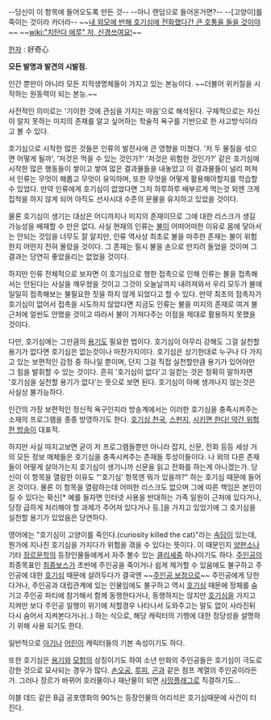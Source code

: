 --당신이 이 항목에 들어오도록 만든 것-- --아니 랜덤으로 들어온거면?--
--[고양이]를 죽이는 것이라 카더라--
~~[[내 외모에 반해 호기심에 전화했다간 큰 호통을 들을 것이야]]~~
~~[[wiki:"치탄다 에루" 저, 신경쓰여요!]]~~ 

[[한자]] : 好奇心

'''모든 발명과 발견의 시발점.'''

인간 뿐만이 아니라 모든 지적생명체들이 가지고 있는 본능이다. ~~더불어 위키질을 시작하는 원동력이 되는 본능.~~

사전적인 의미로는 '기이한 것에 관심을 가지는 마음'으로 해석된다. 구체적으로는 자신이 알지 못하는 미지의 존재를 알고 싶어하는 학술적 욕구를 기반으로 한 사고방식이라고 볼 수 있다.

호기심으로 시작한 많은 것들은 인류의 발전사에 큰 영향을 미쳤다. '저 두 물질을 섞으면 어떻게 될까', '저것은 먹을 수 있는 것인가?' '저것은 위험한 것인가?' 같은 호기심에 시작한 많은 행동들이 쌓이고 쌓여 많은 결과물들을 내놓았고 이 결과물들이 널리 퍼져서 인류는 무엇이 해롭고 무엇이 유익하며, 또한 무엇을 어떻게 활용해야할지를 학습할 수 있었다. 만약 인류에게 호기심이 없었다면 그저 하루하루 배부르게 먹는것 외엔 크게 집착을 하지 않게 되어 아직도 선사시대 수준의 문물을 유지하고 있었을 것이다.

물론 호기심이 생기는 대상은 어디까지나 미지의 존재이므로 그에 대한 리스크가 생길 가능성을 배재할 수 만은 없다. 사실 현재의 인류는 [[불]]이 어떠어떠한 이유로 몸에 닿아서는 안되는 것임을 너무도 잘 알지만, 인류 역사상 최초로 불을 마주한 존재는 불이 위험한지 어떤지 전혀 몰랐을 것이다. 그 존재는 필시 불을 손으로 만지려 들었을 것이며 그 결과는 당연히 좋았을리는 없었을 것이다.

하지만 인류 전체적으로 보자면 이 호기심으로 행한 접촉으로 인해 인류는 불을 접촉해서는 안된다는 사실을 깨우쳤을 것이고 그것이 오늘날까지 내려져와서 우리 모두가 불에 일일히 접촉해보는 불필요한 짓을 하지 않게 되었다고 할 수 있다. 만약 최초의 접촉자가 호기심이 없어서 접촉을 시도하지 않았다면 지금도 인류는 불을 미지의 존재로 여겨 불 근처에 얼씬도 안했을 것이고 따라서 불이 가져다주는 이점을 제대로 활용하지 못했을 것이다.

다만, 호기심에는 그만큼의 [[용기]]도 필요한 법이다. 호기심이 아무리 강해도 그걸 실천할 용기가 없다면 호기심은 없는것이나 마찬가지이다. 호기심은 상기한대로 누구나 다 가지고 있는 보편적인 감정 중 하나일 뿐이며, 단지 그걸 직접 실천할만큼 용기가 있어야만 그 힘을 발휘할 수 있는 것이다. 흔히 '호기심이 없다'고 일컫는 것은 정확히 말하자면 '호기심을 실천할 용기가 없다'는 뜻으로 보면 된다. 호기심이 아예 생겨나지 않는것은 사실상 불가능하다.

인간의 가장 보편적인 정신적 욕구인지라 방송계에서는 이러한 호기심을 충족시켜주는 소재의 프로그램을 종종 방영하기도 한다. [[호기심 천국]], [[스펀지]], [[시키면 한다! 약간 위험한 방송]]이 대표적.

하지만 사실 따지고보면 굳이 저 프로그램들뿐만 아니라 잡지, 신문, 전화 등등 세상 거의 모든 정보 매체들은 호기심을 충족시켜주는 존재들 투성이들이다. 나 외의 다른 존재들이 어떻게 살아가는지 호기심이 생기니까 신문을 읽고 전화를 하는게 아니겠는가. 당신이 이 항목을 열람한 이유도 "'호기심' 항목엔 뭐가 있을까?" 하는 호기심 때문에 들어온 것이다. 물론 이 항목을 열람하는데 어떠한 리스크도 없으며 그에 따른 책임은 본인이 질 수 있다는 확신[* 예를 들자면 인터넷 사용을 반대하는 가족 일원이 근처에 있다거나, 당장 급하게 처리해야 할 과제가 주어져 있다거나 등.]을 가지고 있었기에 그 호기심을 실천할 용기가 있었음은 당연하다.

영어에는 "호기심이 고양이를 죽인다.(curiosity killed the cat)"라는 [[속담]]이 있는데, 뭔가에 지나친 호기심을 가지다가 위험을 겪을 수 있다는 뜻이다. 이 때문인지 [[양판소]]나 기타 [[장르문학]]의 등장인물들에게서 자주 볼수 있는 [[클리셰]]중 하나이기도 하다. [[주인공]]의 최종목표인 [[최종보스]]가 초반에 주인공을 죽이거나 쉽게 제거할 수 있음에도 불구하고 주인공에 대한 [[호기심]] 때문에 살려두다가 결국엔 ~~[[주인공 보정]]으로~~ 주인공에게 당한다거나, 주인공과 대립관계에 있는 인물임에도 불구하고 역시 [[호기심]] 때문에 정체를 숨기고 주인공 파티에 참가해서 함께 동행한다거나, 동행하지는 않지만 [[호기심]]을 가지고 지켜만 보다 주인공 일행이 위기에 처할경우 나타나서 도와주고는 말도 없이 사라진뒤 다시 숨어서 지켜본다거나(..) 하는 식으로, 해당 캐릭터의 기행에 대한 정당성을 설명하기 위해 사용 되기도 한다.

일반적으로 [[아기]]나 [[어린이]] 캐릭터들의 기본 속성이기도 하다.

또한 호기심은 [[용기]]와 [[모험]]의 상징이기도 하여 소년 만화의 주인공들은 호기심이 극도로 강한 것으로 묘사되는 경우가 많다. [[손오공]], [[루피]], [[곤]]과 같은 점프 계열의 주인공이라든가. 그러나 장르가 바뀌어 호러물이나 재난물이 되면 [[사망플래그]]로 직결하기도...

이블 데드 같은 B급 공포영화의 90%는 등장인물의 어리석은 호기심때문에 사건이 터진다.

